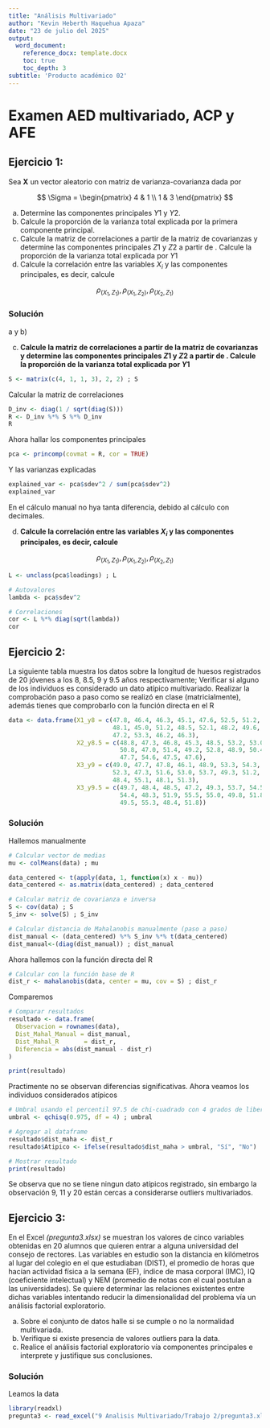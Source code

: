 ```yaml
---
title: "Análisis Multivariado"
author: "Kevin Heberth Haquehua Apaza"
date: "23 de julio del 2025"
output:
  word_document:
    reference_docx: template.docx
    toc: true
    toc_depth: 3
subtitle: 'Producto académico 02'
---
```


# Examen AED multivariado, ACP y AFE

## Ejercicio 1:

Sea $\mathbf{X}$ un vector aleatorio con matriz de varianza-covarianza dada por

$$
\Sigma = \begin{pmatrix}
4 & 1 \\
1 & 3
\end{pmatrix}
$$

a) Determine las componentes principales $Y1$ y $Y2$.
b) Calcule la proporción de la varianza total explicada por la primera componente principal.
c) Calcule la matriz de correlaciones a partir de la matriz de covarianzas y determine las componentes principales $Z1$ y $Z2$ a partir de \textbf{R}. Calcule la proporción de la varianza total explicada por $Y1$
d) Calcule la correlación entre las variables $X_i$ y las componentes principales, es decir, calcule

$$
{\rho}_{(X_{1}, Z_{1})}, {\rho}_{(X_{1}, Z_{2})}, {\rho}_{(X_{2}, Z_{1})}
$$


### Solución

a y b)

c) **Calcule la matriz de correlaciones a partir de la matriz de covarianzas y determine las componentes principales $Z1$ y $Z2$ a partir de \textbf{R}. Calcule la proporción de la varianza total explicada por $Y1$**

```r
S <- matrix(c(4, 1, 1, 3), 2, 2) ; S
```

Calcular la matriz de correlaciones

```r
D_inv <- diag(1 / sqrt(diag(S)))
R <- D_inv %*% S %*% D_inv
R
```

Ahora hallar los componentes principales

```r
pca <- princomp(covmat = R, cor = TRUE)
```

Y las varianzas explicadas

```r
explained_var <- pca$sdev^2 / sum(pca$sdev^2)
explained_var
```

En el cálculo manual no hya tanta diferencia, debido al cálculo con decimales.

d) **Calcule la correlación entre las variables $X_i$ y las componentes principales, es decir, calcule**

$$
{\rho}_{(X_{1}, Z_{1})}, {\rho}_{(X_{1}, Z_{2})}, {\rho}_{(X_{2}, Z_{1})}
$$

```r
L <- unclass(pca$loadings) ; L
```

```r
# Autovalores
lambda <- pca$sdev^2

# Correlaciones
cor <- L %*% diag(sqrt(lambda))
cor
```

## Ejercicio 2:

La siguiente tabla muestra los datos sobre la longitud de huesos registrados de 20 jóvenes a los 8, 8.5, 9 y 9.5 años respectivamente; Verificar si alguno de los individuos es considerado un dato atípico multivariado. Realizar la comprobación paso a paso como se realizó en clase (matricialmente), además tienes que comprobarlo con la función directa en el R

```r
data <- data.frame(X1_y8 = c(47.8, 46.4, 46.3, 45.1, 47.6, 52.5, 51.2, 49.8,
                             48.1, 45.0, 51.2, 48.5, 52.1, 48.2, 49.6, 50.7,
                             47.2, 53.3, 46.2, 46.3),
                   X2_y8.5 = c(48.8, 47.3, 46.8, 45.3, 48.5, 53.2, 53.0, 50.0,
                               50.8, 47.0, 51.4, 49.2, 52.8, 48.9, 50.4, 51.7,
                               47.7, 54.6, 47.5, 47.6),
                   X3_y9 = c(49.0, 47.7, 47.8, 46.1, 48.9, 53.3, 54.3, 50.3,
                             52.3, 47.3, 51.6, 53.0, 53.7, 49.3, 51.2, 52.7,
                             48.4, 55.1, 48.1, 51.3),
                   X3_y9.5 = c(49.7, 48.4, 48.5, 47.2, 49.3, 53.7, 54.5, 52.7,
                               54.4, 48.3, 51.9, 55.5, 55.0, 49.8, 51.8, 53.3,
                               49.5, 55.3, 48.4, 51.8))
```

### Solución

Hallemos manualmente

```r
# Calcular vector de medias
mu <- colMeans(data) ; mu

data_centered <- t(apply(data, 1, function(x) x - mu))
data_centered <- as.matrix(data_centered) ; data_centered

# Calcular matriz de covarianza e inversa
S <- cov(data) ; S
S_inv <- solve(S) ; S_inv

# Calcular distancia de Mahalanobis manualmente (paso a paso)
dist_manual <- (data_centered) %*% S_inv %*% t(data_centered)
dist_manual<-(diag(dist_manual)) ; dist_manual

```

Ahora hallemos con la función directa del R

```r
# Calcular con la función base de R
dist_r <- mahalanobis(data, center = mu, cov = S) ; dist_r
```

Comparemos

```r
# Comparar resultados
resultado <- data.frame(
  Observacion = rownames(data),
  Dist_Mahal_Manual = dist_manual,
  Dist_Mahal_R       = dist_r,
  Diferencia = abs(dist_manual - dist_r)
)

print(resultado)
```

Practimente no se observan diferencias significativas. Ahora veamos los individuos considerados atípicos

```r
# Umbral usando el percentil 97.5 de chi-cuadrado con 4 grados de libertad
umbral <- qchisq(0.975, df = 4) ; umbral

# Agregar al dataframe
resultado$dist_maha <- dist_r
resultado$Atipico <- ifelse(resultado$dist_maha > umbral, "Sí", "No")

# Mostrar resultado
print(resultado)
```

Se observa que no se tiene ningun dato atípicos registrado, sin embargo la observación 9, 11 y 20 están cercas a considerarse outliers multivariados.

## Ejercicio 3:

En el Excel _(pregunta3.xlsx)_ se muestran los valores de cinco variables obtenidas en 20 alumnos que quieren entrar a alguna universidad del consejo de rectores. Las variables en estudio son la distancia en kilómetros al lugar del colegio en el que estudiaban (DIST), el promedio de horas que hacían actividad física a la semana (EF), índice de masa corporal (IMC), IQ (coeficiente intelectual) y NEM (promedio de notas con el cual postulan a las universidades). Se quiere determinar las relaciones existentes entre dichas variables intentando reducir la dimensionalidad del problema vía un análisis factorial exploratorio.

a) Sobre el conjunto de datos halle si se cumple o no la normalidad multivariada.
b) Verifique si existe presencia de valores outliers para la data.
c) Realice el análisis factorial exploratorio vía componentes principales e interprete y justifique sus conclusiones.


### Solución

Leamos la data

```r
library(readxl)
pregunta3 <- read_excel("9 Analisis Multivariado/Trabajo 2/pregunta3.xlsx")
```


